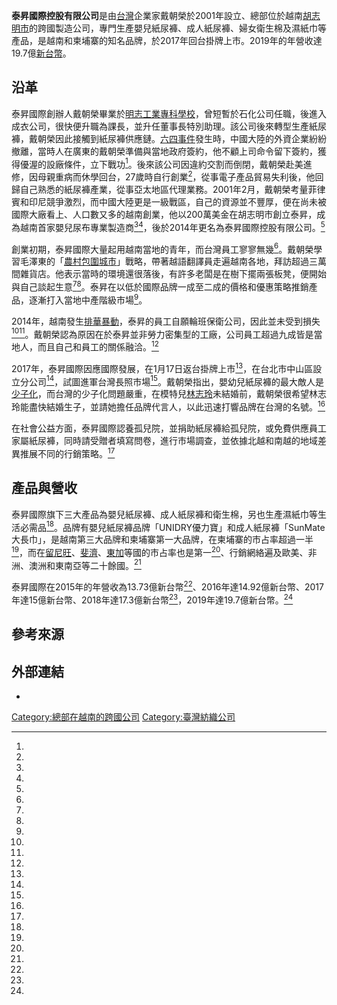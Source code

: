 {{Infobox Company 
| company_name     = 泰昇國際控股有限公司
| company_name_en  = Taisun
| company_logo     = 
| company_type     = 上市公司
| foundation       = 2001年
| location         = {{VET}}[[胡志明市|胡志明市]]
| key_people       = 戴朝榮（創辦人、董事長）
| industry         = 紡織業
| products         = [[紙尿褲|紙尿褲]]、[[衛生棉|衛生棉]]
| area_served      = 東南亞、歐美、非洲、澳洲
| revenue          = 19.77億新台幣（2019年）
| operating_income = 
| net_income       = 
| num_employees    = 1000人以上<ref name="工商"/>
| parent           = 
| divisions        = 
| subsid           = 
| homepage         = {{URL|http://www.taisuntaiwan.com/}}
| footnotes        = 
}}
'''泰昇國際控股有限公司'''是由[[台灣|台灣]]企業家戴朝榮於2001年設立、總部位於越南[[胡志明市|胡志明市]]的跨國製造公司，專門生產嬰兒紙尿褲、成人紙尿褲、婦女衛生棉及濕紙巾等產品，是越南和柬埔寨的知名品牌，於2017年回台掛牌上市。2019年的年營收達19.7億[[新台幣|新台幣]]。

==沿革==
泰昇國際創辦人戴朝榮畢業於[[明志科技大學|明志工業專科學校]]，曾短暫於石化公司任職，後進入成衣公司，很快便升職為課長，並升任董事長特別助理。該公司後來轉型生產紙尿褲，戴朝榮因此接觸到紙尿褲供應鏈。[[六四事件|六四事件]]發生時，中國大陸的外資企業紛紛撤離，當時人在廣東的戴朝榮準備與當地政府簽約，他不顧上司命令留下簽約，獲得優渥的設廠條件，立下戰功<ref name="鏡1"/>。後來該公司因違約交割而倒閉，戴朝榮赴美進修，因母親重病而休學回台，27歲時自行創業<ref name="鏡1"/>，從事電子產品貿易失利後，他回歸自己熟悉的紙尿褲產業，從事亞太地區代理業務。2001年2月，戴朝榮考量菲律賓和印尼競爭激烈，而中國大陸更是一級戰區，自己的資源並不豐厚，便在尚未被國際大廠看上、人口數又多的越南創業，他以200萬美金在胡志明市創立泰昇，成為越南首家嬰兒尿布專業製造商<ref name="工商"/><ref name="天下雜誌"/>，後於2014年更名為泰昇國際控股有限公司。<ref name="官網"/>

創業初期，泰昇國際大量起用越南當地的青年，而台灣員工寥寥無幾<ref name="鏡1"/>。戴朝榮學習毛澤東的「[[農村包圍城市|農村包圍城市]]」戰略，帶著越語翻譯員走遍越南各地，拜訪超過三萬間雜貨店。他表示當時的環境還很落後，有許多老闆是在樹下擺兩張板凳，便開始與自己談起生意<ref name="天下雜誌"/><ref name="鏡1"/>。泰昇在以低於國際品牌一成至二成的價格和優惠策略推銷產品，逐漸打入當地中產階級市場<ref name="風傳媒"/>。

2014年，越南發生[[2014年越南排華暴動|排華暴動]]，泰昇的員工自願輪班保衛公司，因此並未受到損失<ref name="天下雜誌"/><ref name="SmartM"/>。戴朝榮認為原因在於泰昇並非勞力密集型的工廠，公司員工超過九成皆是當地人，而且自己和員工的關係融洽。<ref name="鏡2"/>

2017年，泰昇國際因應國際發展，在1月17日返台掛牌上市<ref name="三立"/>，在台北市中山區設立分公司<ref name="官網"/>，試圖進軍台灣長照市場<ref name="工商"/>。戴朝榮指出，嬰幼兒紙尿褲的最大敵人是[[少子化|少子化]]，而台灣的少子化問題嚴重，在模特兒[[林志玲|林志玲]]未結婚前，戴朝榮很希望林志玲能盡快結婚生子，並請她擔任品牌代言人，以此迅速打響品牌在台灣的名號。<ref name="鏡1"/>

在社會公益方面，泰昇國際認養孤兒院，並捐助紙尿褲給孤兒院，或免費供應員工家屬紙尿褲，同時請受贈者填寫問卷，進行市場調查，並依據北越和南越的地域差異推展不同的行銷策略。<ref name="風傳媒"/>

==產品與營收==
泰昇國際旗下三大產品為嬰兒紙尿褲、成人紙尿褲和衛生棉，另也生產濕紙巾等生活必需品<ref name="中時1"/>。品牌有嬰兒紙尿褲品牌「UNIDRY優力寶」和成人紙尿褲「SunMate大長巾」，是越南第三大品牌和柬埔寨第一大品牌，在柬埔寨的市占率超過一半<ref name="工商"/>，而在[[留尼旺|留尼旺]]、[[斐濟|斐濟]]、[[東加|東加]]等國的市占率也是第一<ref name="今周刊"/>、行銷網絡遍及歐美、非洲、澳洲和東南亞等二十餘國。<ref name="中時2"/>

泰昇國際在2015年的年營收為13.73億新台幣<ref name="天下雜誌"/>、2016年達14.92億新台幣、2017年達15億新台幣、2018年達17.3億新台幣<ref name="鏡1"/>，2019年達19.7億新台幣。<ref name="鉅亨"/>

== 參考來源 ==
{{Reflist|2|refs =
<ref name="官網">{{cite web |url=http://www.taisuntaiwan.com/ |language=zh-tw |title=泰昇國際 |publisher=泰昇國際 |date= |accessdate=2020-08-20 |archive-date=2021-01-26 |archive-url=https://web.archive.org/web/20210126082332/http://taisuntaiwan.com/ |dead-url=no }}</ref>

<ref name="風傳媒">{{cite news|title=國民品牌策略，5年拿下越柬泰三國市占前3，小台商翻身東協尿布王 |url=https://www.storm.mg/article/1610147?mode=whole |language=zh-tw|author= |publisher=風傳媒 |date=2019-08-20 |accessdate=2020-08-20 }}</ref>

<ref name="鉅亨">{{cite news |title=泰昇-KY 1月營收1.44億元年減逾1成 估2月恢復成長 |url=https://news.cnyes.com/news/id/4439889 |language=zh-tw |author=張欽發 |publisher=鉅亨網 |date=2020-02-07 |accessdate=2020-08-20 |archive-date=2020-04-12 |archive-url=https://web.archive.org/web/20200412013619/https://news.cnyes.com/news/id/4439889 |dead-url=no }}</ref>

<ref name="鏡1">{{cite news |title=【頭家開講】小的老的我全包　泰昇國際董事長戴朝榮 |url=https://www.mirrormedia.mg/story/20190111bus001/ |language=zh-tw |author=邱莞仁、陳俊銘 |publisher=鏡傳媒 |date=2019-01-31 |accessdate=2020-08-20 |archive-date=2019-02-09 |archive-url=https://web.archive.org/web/20190209215017/https://www.mirrormedia.mg/story/20190111bus001/ |dead-url=no }}</ref>

<ref name="鏡2">{{cite news |title=【柬埔寨尿布王番外篇】員工組自衛隊保護　他成功躲過排華暴動 |url=https://www.mirrormedia.mg/story/20190111bus010/ |language=zh-tw |author=邱莞仁、陳俊銘 |publisher=鏡傳媒 |date=2019-01-31 |accessdate=2020-08-20 |archive-date=2019-02-04 |archive-url=https://web.archive.org/web/20190204152837/https://www.mirrormedia.mg/story/20190111bus010 |dead-url=no }}</ref>

<ref name="天下雜誌">{{cite news|title=善用「時間差」　尿布小咖變傳奇 |url=https://www.cw.com.tw/article/5077890 |language=zh-tw|author=賀桂芬 |publisher=天下雜誌 |date=2016-08-17 |accessdate=2020-08-20 }}</ref>

<ref name="工商">{{cite news |title=泰昇國際 捨外銷搶內需老少通吃 |url=https://ctee.com.tw/special/308253.html |language=zh-tw |author=刁曼蓬 |publisher=工商時報 |date=2020-08-11 |accessdate=2020-08-20 |archive-date=2020-09-25 |archive-url=https://web.archive.org/web/20200925171841/https://ctee.com.tw/special/308253.html |dead-url=no }}</ref>

<ref name="SmartM">{{cite news|title=插旗越南，再攻柬埔寨，泰昇紙尿布品牌的稱王之路 |url=https://www.smartm.com.tw/article/35303730cea3 |language=zh-tw|author=游筱燕 |publisher=SmartM |date=2018-06-22 |accessdate=2020-08-20 }}</ref>

<ref name="中時1">{{cite news|title=《台商闖東協奮鬥系列故事之七》－泰昇控股 林耕平：晉用當地員工 力行本土化 |url=https://www.chinatimes.com/newspapers/20170524000088-260202?chdtv |language=zh-tw|author=朱漢崙 |publisher=中時電子報 |date=2017-05-24 |accessdate=2020-08-20 }}</ref>

<ref name="中時2">{{cite news|title=南向研討會 臺商分享成功經驗 |url=https://www.chinatimes.com/newspapers/20171219000347-260210?chdtv |language=zh-tw|author=黃台中 |publisher=發表該新聞的公司 |date=2017-12-19 |accessdate=2020-08-20 }}</ref>

<ref name="三立">{{cite news |title=越南尿布大廠回台掛牌　董事長：新南向永不嫌晚 |url=https://www.setn.com/News.aspx?NewsID=217223 |language=zh-tw |author=許宏超、邱子玲 |publisher=三立新聞網 |date=2017-01-17 |accessdate=2020-08-20 |archive-date=2017-01-18 |archive-url=https://web.archive.org/web/20170118143517/http://www.setn.com/News.aspx?NewsID=217223 |dead-url=no }}</ref>

<ref name="今周刊">{{cite news |title=今周刊／賣尿布年營收14億！　歐美大牌都輸他 |url=https://www.ettoday.net/news/20170211/864384.htm |language=zh-tw |author= |publisher=ETtoday新聞雲 |date=2017-02-11 |accessdate=2020-08-20 |archive-date=2017-02-12 |archive-url=https://web.archive.org/web/20170212235005/http://www.ettoday.net/news/20170211/864384.htm |dead-url=no }}</ref>
}}

==外部連結==
*{{Official website|http://www.taisuntaiwan.com/|泰昇國際官方網站}}

[[Category:總部在越南的跨國公司|Category:總部在越南的跨國公司]]
[[Category:臺灣紡織公司|Category:臺灣紡織公司]]